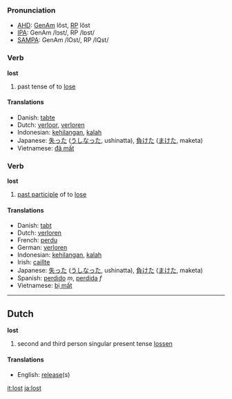 === Pronunciation ===
*[[w:AHD|AHD]]: [[w:General American|GenAm]] lôst, [[w:Received Pronunciation|RP]] lŏst
*[[w:IPA|IPA]]: GenAm /lɔst/, RP /lɒst/
*[[w:SAMPA|SAMPA]]: GenAm /lOst/, RP /lQst/

=== Verb ===

'''lost'''

# past tense of to [[lose]]

==== Translations ====
*Danish: [[tabte]]
*Dutch: [[verloor]], [[verloren]]
*Indonesian: [[hilang|kehilangan]], [[kalah]]
*Japanese: [[失った]] ([[うしなった]], ushinatta), [[負けた]] ([[まけた]], maketa)
*Vietnamese: [[đã mất]]

=== Verb ===

'''lost'''

# [[past participle]] of to [[lose]]

==== Translations ====
*Danish: [[tabt]]
*Dutch: [[verloren]]
*French: [[perdu]]
*German: [[verloren]]
*Indonesian: [[hilang|kehilangan]], [[kalah]]
*Irish: [[caillte]]
*Japanese: [[失った]] ([[うしなった]], ushinatta), [[負けた]] ([[まけた]], maketa)
*Spanish: [[perdido]] ''m'', [[perdida]] ''f''
*Vietnamese: [[bị mất]]
----

==Dutch==

'''lost'''

# second and third person singular present tense [[lossen]]

==== Translations ====
*English: [[release]](s)

[[it:lost]]
[[ja:lost]]